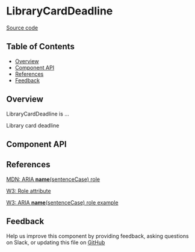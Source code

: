 
# LibraryCardDeadline

[Source code](<https://github.com/leemonade/bubbles/tree/main/packages/components/library/LibraryCardDeadline>)

## Table of Contents

<!-- START doctoc generated TOC please keep comment here to allow auto update -->
<!-- DON'T EDIT THIS SECTION, INSTEAD RE-RUN doctoc TO UPDATE -->

- [Overview](#overview)
- [Component API](#component-api)
- [References](#references)
- [Feedback](#feedback)

## Overview

LibraryCardDeadline is ...

<ThemeProvider>
  <LibraryCardDeadline>Library card deadline</LibraryCardDeadline>
</ThemeProvider>

## Component API

<Preview>
  <Story id="atoms-library-library-card-deadline--playground" />
</Preview>

<Props of={LibraryCardDeadline} />

## References

[MDN: ARIA **name**(sentenceCase) role](<https://developer.mozilla.org/en-US/docs/Web/Accessibility/ARIA/Roles/library-card-deadline_role>)

[W3: Role attribute](https://www.w3.org/WAI/PF/HTML/wiki/RoleAttribute)

[W3: ARIA **name**(sentenceCase) role example](<https://www.w3.org/TR/2016/WD-wai-aria-practices-1.1-20160317/examples/library-card-deadline/library-card-deadline.html>)

## Feedback

Help us improve this component by providing feedback, asking questions on Slack, or updating this file on
[GitHub](<https://github.com/leemonade/bubbles/edit/main/packages/components/library/LibraryCardDeadline.mdx>)
